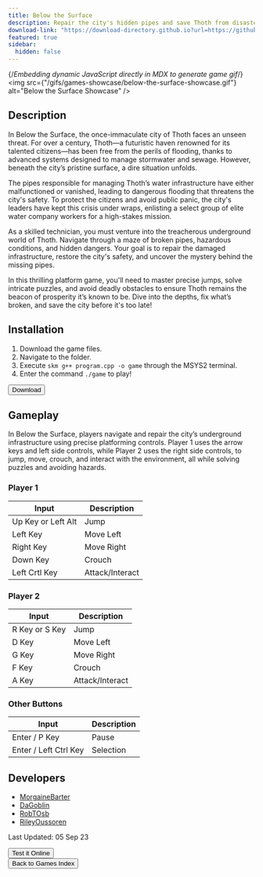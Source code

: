 ```yaml
---
title: Below the Surface
description: Repair the city's hidden pipes and save Thoth from disaster in this thrilling platform adventure!
download-link: "https://download-directory.github.io?url=https://github.com/thoth-tech/arcade-games/tree/main/games/BelowTheSurface"
featured: true
sidebar:
  hidden: false
---
```


{/*Embedding dynamic JavaScript directly in MDX to generate game gif*/}
<img
  src={"/gifs/games-showcase/below-the-surface-showcase.gif"}
  alt="Below the Surface Showcase"
/>
        
## Description

In Below the Surface, the once-immaculate city of Thoth faces an unseen threat. For over a century, Thoth—a futuristic haven renowned for its talented citizens—has been free from the perils of flooding, thanks to advanced systems designed to manage stormwater and sewage. However, beneath the city’s pristine surface, a dire situation unfolds.

 The pipes responsible for managing Thoth’s water infrastructure have either malfunctioned or vanished, leading to dangerous flooding that threatens the city's safety. To protect the citizens and avoid public panic, the city's leaders have kept this crisis under wraps, enlisting a select group of elite water company workers for a high-stakes mission. 

 As a skilled technician, you must venture into the treacherous underground world of Thoth. Navigate through a maze of broken pipes, hazardous conditions, and hidden dangers. Your goal is to repair the damaged infrastructure, restore the city's safety, and uncover the mystery behind the missing pipes. 

 In this thrilling platform game, you'll need to master precise jumps, solve intricate puzzles, and avoid deadly obstacles to ensure Thoth remains the beacon of prosperity it’s known to be. Dive into the depths, fix what’s broken, and save the city before it's too late!

## Installation

1. Download the game files.
1. Navigate to the folder.
1. Execute `skm g++ program.cpp -o game` through the MSYS2 terminal.
1. Enter the command `./game` to play!

<div class="centered-button-container">
  <button
    class="custom-button"
    onclick="window.open('https://download-directory.github.io?url=https://github.com/thoth-tech/arcade-games/tree/main/games/BelowTheSurface', '_blank')">
    Download
  </button>
</div>
        
## Gameplay
        
In Below the Surface, players navigate and repair the city’s underground infrastructure using precise platforming controls. Player 1 uses the arrow keys and left side controls, while Player 2 uses the right side controls, to jump, move, crouch, and interact with the environment, all while solving puzzles and avoiding hazards.

### **Player 1**

| Input              | Description     |
| ------------------ | --------------- |
| Up Key or Left Alt | Jump            |
| Left Key           | Move Left       |
| Right Key          | Move Right      |
| Down Key           | Crouch          |
| Left Crtl Key      | Attack/Interact |

### **Player 2**  

| Input          | Description     |
| -------------- | --------------- |
| R Key or S Key | Jump            |
| D Key          | Move Left       |
| G Key          | Move Right      |
| F Key          | Crouch          |
| A Key          | Attack/Interact |

### **Other Buttons**

| Input                 | Description |
| --------------------- | ----------- |
| Enter / P Key         | Pause       |
| Enter / Left Ctrl Key | Selection   |
        
## Developers
        
- [MorgaineBarter](https://github.com/MorgaineBarter)
- [DaGoblin](https://github.com/DaGoblin)
- [RobTOsb](https://github.com/RobTOsb)
- [RileyOussoren](https://github.com/RileyOussoren)

Last Updated: 05 Sep 23

<div class="centered-button-container">
  <button class="custom-button" onclick="location.href='/games/0-try-it-online'">
    Test it Online
  </button>
</div>

<div class="centered-button-container">
  <button class="custom-button" onclick="location.href='/games'">
    Back to Games Index
  </button>
</div>